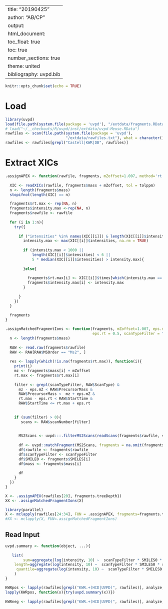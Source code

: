 
---
title: "20190425"
author: "AB/CP"
output:
  html_document:
    toc_float: true
    toc: true
    number_sections: true
    theme: united
bibliography: uvpd.bib
---


```r
knitr::opts_chunk$set(echo = TRUE)
```

# Load

```r
library(uvpd)
load(file.path(system.file(package = 'uvpd'), "/extdata/fragments.RData"))
# load("~/__checkouts/R/uvpd/inst/extdata/uvpd-Meuse.RData")
rawfiles <- scan(file.path(system.file(package = 'uvpd'),
                           "/extdata/rawfiles.txt"), what = character())
rawfiles <- rawfiles[grepl("Castell|KWR|DB", rawfiles)]

```


# Extract XICs

```r
.assignAPEX <- function(rawfile, fragments, mZoffset=1.007, method='rt', tolppm=30){
 
  XIC <- readXICs(rawfile, fragments$mass + mZoffset, tol = tolppm)
  n <- length(fragments$mass)
  stopifnot(length(XIC) == n)

  fragments$rt.max <- rep(NA, n)
  fragments$intensity.max <-rep(NA, n)
  fragments$rawfile <- rawfile
  
  for (i in 1:n){
    try({
      
      if ("intensities" %in% names(XIC[[i]]) & length(XIC[[i]]$intensities) > 0){
        intensity.max <- max(XIC[[i]]$intensities, na.rm = TRUE)
        
        if (intensity.max < 1000 || 
            length(XIC[[i]]$intensities) < 6 || 
            5 * median(XIC[[i]]$intensities) > intensity.max){
          
        }else{
          
          fragments$rt.max[i] <- XIC[[i]]$times[which(intensity.max == XIC[[i]]$intensities)[1]]
          fragments$intensity.max[i] <- intensity.max
        }
        
      }
    })
  }
  
  fragments
}
```

```r
.assignMatchedFragmentIons <- function(fragments, mZoffset=1.007, eps.mZ = 0.05,
                                       eps.rt = 0.5, scanTypeFilter = "", ...){
  n <- length(fragments$mass)
  
  RAW <- read.raw(fragments$rawfile)
  RAW <- RAW[RAW$MSOrder == "Ms2", ]
  
  res <- lapply(which(!is.na(fragments$rt.max)), function(i){
    print(i)
    mz <- fragments$mass[i] + mZoffset
    rt.max <- fragments$rt.max[i] 
    
    filter <- grepl(scanTypeFilter, RAW$ScanType) &
      mz - eps.mZ < RAW$PrecursorMass & 
      RAW$PrecursorMass <  mz + eps.mZ &
      rt.max - eps.rt < RAW$StartTime &
      RAW$StartTime <= rt.max + eps.rt
  
    
    if (sum(filter) > 0){
       scans <- RAW$scanNumber[filter]
   
       
      MS2Scans <- uvpd:::.filterMS2Scans(readScans(fragments$rawfile, scans))
     
      df <- uvpd::matchFragment(MS2Scans, fragments = na.omit(fragments$ms2[[i]]), ...)
      df$rawfile <- fragments$rawfile
      df$scanTypeFilter <- scanTypeFilter
      df$SMILE0 <- fragments$SMILES[i]
      df$mass <- fragments$mass[i]
      
      df
    }
  })
}

```


```r
X <- .assignAPEX(rawfiles[20], fragments.treeDepth1)
XX <- .assignMatchedFragmentIons(X)
```

```r
library(parallel)
X <- mclapply(rawfiles[24:34], FUN = .assignAPEX, fragments=fragments.treeDepth1, mZoffset=1.007, mc.cores = 4)
#XX <- mclapply(X, FUN=.assignMatchedFragmentIons)
```

 

## Read Input



```r

uvpd.summary <- function(object, ...){
    
   list(
        sum=aggregate(log(intensity, 10) ~  scanTypeFilter * SMILES0 * rawfile , data=object, FUN=sum),
    length=aggregate(log(intensity, 10) ~  scanTypeFilter * SMILES0 * rawfile , data=object, FUN=length),
     quantile=aggregate(log(intensity, 10) ~  scanTypeFilter * SMILES0 * rawfile , data=object, FUN=quantile)
    )
}
```


```r
KWRpos <- lapply(rawfiles[grepl("KWR.+(HCD|UVPD)", rawfiles)], analyze, smiles=ThermoUVPD_feb2019$SMILES)
lapply(KWRpos, function(x){try(uvpd.summary(x))})
    
KWRneg <- lapply(rawfiles[grepl("KWR.+(HCD|UVPD)", rawfiles)], analyze, smiles=ThermoUVPD_feb2019$SMILES, mZoffset=-1.007)
```
